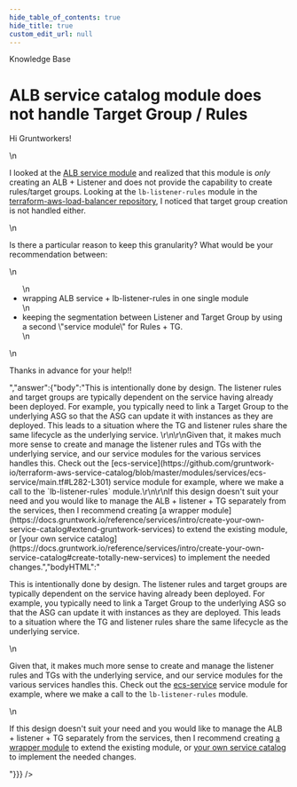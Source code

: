 ```yaml
---
hide_table_of_contents: true
hide_title: true
custom_edit_url: null
---
```



<CenterLayout>
<span className="searchCategory">Knowledge Base</span>
<h1>ALB service catalog module does not handle Target Group / Rules</h1>
<GitHub discussion={{"id":"D_kwDOF8slf84APVJ7","number":366,"author":{"login":"chambodn"},"title":"ALB service catalog module does not handle Target Group / Rules","body":"Hi Gruntworkers!\r\n\r\nI looked at the [ALB service module](https://github.com/gruntwork-io/terraform-aws-service-catalog/tree/master/modules/networking/alb) and realized that this module is *only* creating an ALB + Listener and does not provide the capability to create rules/target groups. Looking at the `lb-listener-rules` module in the [terraform-aws-load-balancer repository](https://github.com/gruntwork-io/terraform-aws-load-balancer/tree/master/modules/lb-listener-rules), I noticed that target group creation is not handled either. \r\n\r\nIs there a particular reason to keep this granularity? What would be your recommendation between:\r\n- wrapping ALB service + lb-listener-rules in one single module\r\n- keeping the segmentation between Listener and Target Group by using a second \"service module\" for Rules + TG.\r\n\r\nThanks in advance for your help!!","bodyHTML":"<p dir=\"auto\">Hi Gruntworkers!</p>\n<p dir=\"auto\">I looked at the <a href=\"https://github.com/gruntwork-io/terraform-aws-service-catalog/tree/master/modules/networking/alb\">ALB service module</a> and realized that this module is <em>only</em> creating an ALB + Listener and does not provide the capability to create rules/target groups. Looking at the <code class=\"notranslate\">lb-listener-rules</code> module in the <a href=\"https://github.com/gruntwork-io/terraform-aws-load-balancer/tree/master/modules/lb-listener-rules\">terraform-aws-load-balancer repository</a>, I noticed that target group creation is not handled either.</p>\n<p dir=\"auto\">Is there a particular reason to keep this granularity? What would be your recommendation between:</p>\n<ul dir=\"auto\">\n<li>wrapping ALB service + lb-listener-rules in one single module</li>\n<li>keeping the segmentation between Listener and Target Group by using a second \"service module\" for Rules + TG.</li>\n</ul>\n<p dir=\"auto\">Thanks in advance for your help!!</p>","answer":{"body":"This is intentionally done by design. The listener rules and target groups are typically dependent on the service having already been deployed. For example, you typically need to link a Target Group to the underlying ASG so that the ASG can update it with instances as they are deployed. This leads to a situation where the TG and listener rules share the same lifecycle as the underlying service. \r\n\r\nGiven that, it makes much more sense to create and manage the listener rules and TGs with the underlying service, and our service modules for the various services handles this. Check out the [ecs-service](https://github.com/gruntwork-io/terraform-aws-service-catalog/blob/master/modules/services/ecs-service/main.tf#L282-L301) service module for example, where we make a call to the `lb-listener-rules` module.\r\n\r\nIf this design doesn't suit your need and you would like to manage the ALB + listener + TG separately from the services, then I recommend creating [a wrapper module](https://docs.gruntwork.io/reference/services/intro/create-your-own-service-catalog#extend-gruntwork-services) to extend the existing module, or [your own service catalog](https://docs.gruntwork.io/reference/services/intro/create-your-own-service-catalog#create-totally-new-services) to implement the needed changes.","bodyHTML":"<p dir=\"auto\">This is intentionally done by design. The listener rules and target groups are typically dependent on the service having already been deployed. For example, you typically need to link a Target Group to the underlying ASG so that the ASG can update it with instances as they are deployed. This leads to a situation where the TG and listener rules share the same lifecycle as the underlying service.</p>\n<p dir=\"auto\">Given that, it makes much more sense to create and manage the listener rules and TGs with the underlying service, and our service modules for the various services handles this. Check out the <a href=\"https://github.com/gruntwork-io/terraform-aws-service-catalog/blob/master/modules/services/ecs-service/main.tf#L282-L301\">ecs-service</a> service module for example, where we make a call to the <code class=\"notranslate\">lb-listener-rules</code> module.</p>\n<p dir=\"auto\">If this design doesn't suit your need and you would like to manage the ALB + listener + TG separately from the services, then I recommend creating <a href=\"https://docs.gruntwork.io/reference/services/intro/create-your-own-service-catalog#extend-gruntwork-services\" rel=\"nofollow\">a wrapper module</a> to extend the existing module, or <a href=\"https://docs.gruntwork.io/reference/services/intro/create-your-own-service-catalog#create-totally-new-services\" rel=\"nofollow\">your own service catalog</a> to implement the needed changes.</p>"}}} />

</CenterLayout>
  

<!-- ##DOCS-SOURCER-START
{
  "sourcePlugin": "github-discussions",
  "hash": "470eb8b39f1d09059c5af3f799cd5913"
}
##DOCS-SOURCER-END -->
